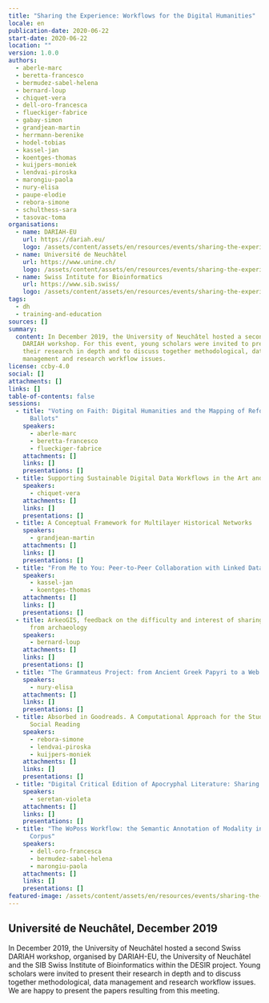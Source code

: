 ```yaml
---
title: "Sharing the Experience: Workflows for the Digital Humanities"
locale: en
publication-date: 2020-06-22
start-date: 2020-06-22
location: ""
version: 1.0.0
authors:
  - aberle-marc
  - beretta-francesco
  - bermudez-sabel-helena
  - bernard-loup
  - chiquet-vera
  - dell-oro-francesca
  - flueckiger-fabrice
  - gabay-simon
  - grandjean-martin
  - herrmann-berenike
  - hodel-tobias
  - kassel-jan
  - koentges-thomas
  - kuijpers-moniek
  - lendvai-piroska
  - marongiu-paola
  - nury-elisa
  - paupe-elodie
  - rebora-simone
  - schulthess-sara
  - tasovac-toma
organisations:
  - name: DARIAH-EU
    url: https://dariah.eu/
    logo: /assets/content/assets/en/resources/events/sharing-the-experience-workflows-for-the-digital-humanities/dariah-eu-white.png
  - name: Université de Neuchâtel
    url: https://www.unine.ch/
    logo: /assets/content/assets/en/resources/events/sharing-the-experience-workflows-for-the-digital-humanities/unine-blanc.png
  - name: Swiss Intitute for Bioinformatics
    url: https://www.sib.swiss/
    logo: /assets/content/assets/en/resources/events/sharing-the-experience-workflows-for-the-digital-humanities/sib1.png
tags:
  - dh
  - training-and-education
sources: []
summary:
  content: In December 2019, the University of Neuchâtel hosted a second Swiss
    DARIAH workshop. For this event, young scholars were invited to present
    their research in depth and to discuss together methodological, data
    management and research workflow issues.
license: ccby-4.0
social: []
attachments: []
links: []
table-of-contents: false
sessions:
  - title: "Voting on Faith: Digital Humanities and the Mapping of Reformation
      Ballots"
    speakers:
      - aberle-marc
      - beretta-francesco
      - flueckiger-fabrice
    attachments: []
    links: []
    presentations: []
  - title: Supporting Sustainable Digital Data Workflows in the Art and Humanities
    speakers:
      - chiquet-vera
    attachments: []
    links: []
    presentations: []
  - title: A Conceptual Framework for Multilayer Historical Networks
    speakers:
      - grandjean-martin
    attachments: []
    links: []
    presentations: []
  - title: "From Me to You: Peer-to-Peer Collaboration with Linked Data"
    speakers:
      - kassel-jan
      - koentges-thomas
    attachments: []
    links: []
    presentations: []
  - title: ArkeoGIS, feedback on the difficulty and interest of sharing digital data
      from archaeology
    speakers:
      - bernard-loup
    attachments: []
    links: []
    presentations: []
  - title: "The Grammateus Project: from Ancient Greek Papyri to a Web Application"
    speakers:
      - nury-elisa
    attachments: []
    links: []
    presentations: []
  - title: Absorbed in Goodreads. A Computational Approach for the Study of Online
      Social Reading
    speakers:
      - rebora-simone
      - lendvai-piroska
      - kuijpers-moniek
    attachments: []
    links: []
    presentations: []
  - title: "Digital Critical Edition of Apocryphal Literature: Sharing the Pipeline"
    speakers:
      - seretan-violeta
    attachments: []
    links: []
    presentations: []
  - title: "The WoPoss Workflow: the Semantic Annotation of Modality in a Diachronic
      Corpus"
    speakers:
      - dell-oro-francesca
      - bermudez-sabel-helena
      - marongiu-paola
    attachments: []
    links: []
    presentations: []
featured-image: /assets/content/assets/en/resources/events/sharing-the-experience-workflows-for-the-digital-humanities/featured-image.png
---
```

## Université de Neuchâtel, December 2019

In December 2019, the University of Neuchâtel hosted a second Swiss DARIAH workshop, organised by DARIAH-EU, the University of Neuchâtel and the SIB Swiss Institute of Bioinformatics within the DESIR project. Young scholars were invited to present their research in depth and to discuss together methodological, data management and research workflow issues. We are happy to present the papers resulting from this meeting.
